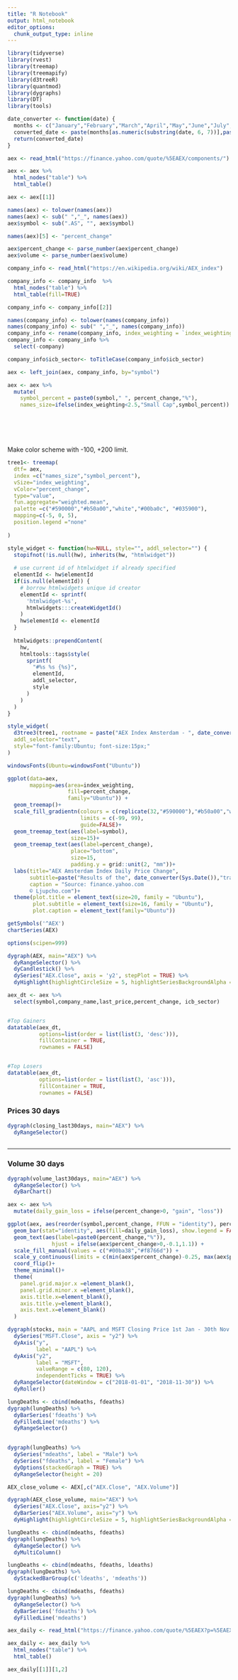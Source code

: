 ```yaml
---
title: "R Notebook"
output: html_notebook
editor_options: 
  chunk_output_type: inline
---
```


```r
library(tidyverse)
library(rvest)
library(treemap)
library(treemapify)
library(d3treeR)
library(quantmod)
library(dygraphs)
library(DT)
library(tools)

date_converter <- function(date) {
  months <- c("January","February","March","April","May","June","July","August","September", "October","November","December")
  converted_date <- paste(months[as.numeric(substring(date, 6, 7))],paste0(substring(date, 9, 10),","), substring(date,1,4))
  return(converted_date)
}
```


```r
aex <- read_html("https://finance.yahoo.com/quote/%5EAEX/components/")

aex <- aex %>% 
  html_nodes("table") %>% 
  html_table()

aex <- aex[[1]]

names(aex) <- tolower(names(aex))
names(aex) <- sub(" ","_", names(aex))
aex$symbol <- sub(".AS", "", aex$symbol)

names(aex)[5] <- "percent_change"

aex$percent_change <- parse_number(aex$percent_change)
aex$volume <- parse_number(aex$volume)

```



```r
company_info <- read_html("https://en.wikipedia.org/wiki/AEX_index")

company_info <- company_info  %>% 
  html_nodes("table") %>% 
  html_table(fill=TRUE)

company_info <- company_info[[2]]

names(company_info) <- tolower(names(company_info))
names(company_info) <- sub(" ","_", names(company_info))
company_info <- rename(company_info, index_weighting = `index_weighting (%)`, symbol = ticker_symbol)
company_info <- company_info %>% 
  select(-company)

company_info$icb_sector<- toTitleCase(company_info$icb_sector)

aex <- left_join(aex, company_info, by="symbol")

aex <- aex %>% 
  mutate(
    symbol_percent = paste0(symbol," ", percent_change,"%"),
    names_size=ifelse(index_weighting<2.5,"Small Cap",symbol_percent))







```


Make color scheme with -100, +200 limit.
```r
tree1<- treemap(
  dtf= aex,
  index =c("names_size","symbol_percent"),
  vSize="index_weighting",
  vColor="percent_change",
  type="value",
  fun.aggregate="weighted.mean",
  palette =c("#590000","#b50a00","white","#00ba0c", "#035900"),
  mapping=c(-5, 0, 5),
  position.legend ="none"
  
)
```


```r
style_widget <- function(hw=NULL, style="", addl_selector="") {
  stopifnot(!is.null(hw), inherits(hw, "htmlwidget"))
  
  # use current id of htmlwidget if already specified
  elementId <- hw$elementId
  if(is.null(elementId)) {
    # borrow htmlwidgets unique id creator
    elementId <- sprintf(
      'htmlwidget-%s',
      htmlwidgets:::createWidgetId()
    )
    hw$elementId <- elementId
  }
  
  htmlwidgets::prependContent(
    hw,
    htmltools::tags$style(
      sprintf(
        "#%s %s {%s}",
        elementId,
        addl_selector,
        style
      )
    )
  )
}

```


```r
style_widget(
  d3tree3(tree1, rootname = paste("AEX Index Amsterdam - ", date_converter(Sys.Date()))),
  addl_selector="text",
  style="font-family:Ubuntu; font-size:15px;"
)

```















```r

windowsFonts(Ubuntu=windowsFont("Ubuntu"))

ggplot(data=aex, 
       mapping=aes(area=index_weighting, 
                   fill=percent_change,
                   family="Ubuntu")) +
  geom_treemap()+
  scale_fill_gradientn(colours = c(replicate(32,"#590000"),"#b50a00","white","#00ba0c", replicate(32,"#035900")), 
                       limits = c(-99, 99),
                       guide=FALSE)+
  geom_treemap_text(aes(label=symbol),
                    size=15)+
  geom_treemap_text(aes(label=percent_change),
                    place="bottom",
                    size=15,
                    padding.y = grid::unit(2, "mm"))+
  labs(title="AEX Amsterdam Index Daily Price Change",
       subtitle=paste("Results of the", date_converter(Sys.Date()),"trading day"),
       caption = "Source: finance.yahoo.com
       © Ljupcho.com")+
  theme(plot.title = element_text(size=20, family = "Ubuntu"),
        plot.subtitle = element_text(size=16, family = "Ubuntu"),
        plot.caption = element_text(family="Ubuntu"))
```







```r
getSymbols('^AEX')
chartSeries(AEX)
```


```r
options(scipen=999)

dygraph(AEX, main="AEX") %>%
  dyRangeSelector() %>%
  dyCandlestick() %>% 
  dySeries("AEX.Close", axis = 'y2', stepPlot = TRUE) %>% 
  dyHighlight(highlightCircleSize = 5, highlightSeriesBackgroundAlpha = 0.3)
```








```r
aex_dt <- aex %>% 
  select(symbol,company_name,last_price,percent_change, icb_sector)


#Top Gainers
datatable(aex_dt,
          options=list(order = list(list(3, 'desc'))),
          fillContainer = TRUE,
          rownames = FALSE)


#Top Losers
datatable(aex_dt,
          options=list(order = list(list(3, 'asc'))),
          fillContainer = TRUE,
          rownames = FALSE)
```





### Prices 30 days

```r
dygraph(closing_last30days, main="AEX") %>%
  dyRangeSelector()
  
```

-----------------------------------------------------------------------

### Volume 30 days

```r
dygraph(volume_last30days, main="AEX") %>%
  dyRangeSelector() %>% 
  dyBarChart()
```



```r
aex <- aex %>% 
  mutate(daily_gain_loss = ifelse(percent_change>0, "gain", "loss"))

ggplot(aex, aes(reorder(symbol,percent_change, FFUN = "identity"), percent_change))+
  geom_bar(stat="identity", aes(fill=daily_gain_loss), show.legend = FALSE)+
  geom_text(aes(label=paste0(percent_change,"%")),
              hjust = ifelse(aex$percent_change>0,-0.1,1.1)) +
  scale_fill_manual(values = c("#00ba38","#f8766d")) + 
  scale_y_continuous(limits = c(min(aex$percent_change)-0.25, max(aex$percent_change)+0.25))+
  coord_flip()+
  theme_minimal()+
  theme(
    panel.grid.major.x =element_blank(),
    panel.grid.minor.x =element_blank(),
    axis.title.x=element_blank(),
    axis.title.y=element_blank(),
    axis.text.x=element_blank()
  )
```



```r
dygraph(stocks, main = "AAPL and MSFT Closing Price 1st Jan - 30th Nov 2018") %>%
  dySeries("MSFT.Close", axis = "y2") %>% 
  dyAxis("y", 
         label = "AAPL") %>%
  dyAxis("y2", 
         label = "MSFT",
         valueRange = c(80, 120),
         independentTicks = TRUE) %>%
  dyRangeSelector(dateWindow = c("2018-01-01", "2018-11-30")) %>%
  dyRoller()
```


```r
lungDeaths <- cbind(mdeaths, fdeaths)
dygraph(lungDeaths) %>%
  dyBarSeries('fdeaths') %>% 
  dyFilledLine('mdeaths') %>% 
  dyRangeSelector()
  
```

```r
dygraph(lungDeaths) %>%
  dySeries("mdeaths", label = "Male") %>%
  dySeries("fdeaths", label = "Female") %>%
  dyOptions(stackedGraph = TRUE) %>%
  dyRangeSelector(height = 20)
```




```r
AEX_close_volume <- AEX[,c("AEX.Close", "AEX.Volume")]

dygraph(AEX_close_volume, main="AEX") %>%
  dySeries("AEX.Close", axis="y2") %>% 
  dyBarSeries("AEX.Volume", axis="y") %>% 
  dyHighlight(highlightCircleSize = 5, highlightSeriesBackgroundAlpha = 0.3)

```


```r
lungDeaths <- cbind(mdeaths, fdeaths)
dygraph(lungDeaths) %>%
  dyRangeSelector() %>%
  dyMultiColumn()
```


```r
lungDeaths <- cbind(mdeaths, fdeaths, ldeaths)
dygraph(lungDeaths) %>%
  dyStackedBarGroup(c('ldeaths', 'mdeaths'))
```


```r
lungDeaths <- cbind(mdeaths, fdeaths)
dygraph(lungDeaths) %>%
  dyRangeSelector() %>%
  dyBarSeries('fdeaths') %>% 
  dyFilledLine('mdeaths')
```




```r
aex_daily <- read_html("https://finance.yahoo.com/quote/%5EAEX?p=%5EAEX")

aex_daily <- aex_daily %>% 
  html_nodes("table") %>% 
  html_table()

aex_daily[[1]][1,2]
```



